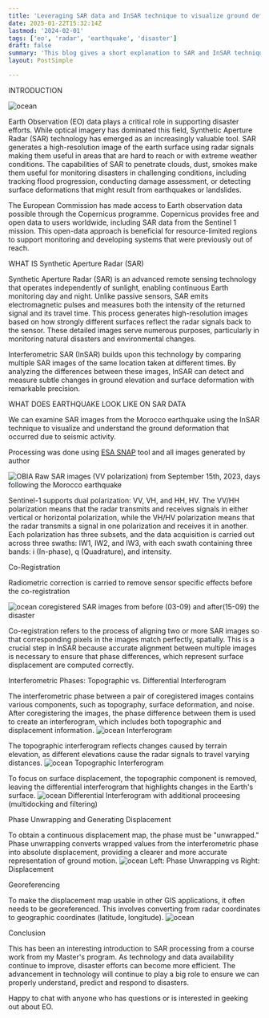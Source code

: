 ```yaml
---
title: 'Leveraging SAR data and InSAR technique to visualize ground deformation from Earthquake'
date: 2025-01-22T15:32:14Z
lastmod: '2024-02-01'
tags: ['eo', 'radar', 'earthquake', 'disaster']
draft: false
summary: 'This blog gives a short explanation to SAR and InSAR techniques for visualizing earthquake displacement'
layout: PostSimple

---
```

INTRODUCTION

<Image alt="ocean" src="/static/images/OBIA/cover_img.jpeg" width={1200} height={800} />

Earth Observation (EO) data plays a critical role in supporting disaster efforts. While optical imagery 
has dominated this field, Synthetic Aperture Radar (SAR) technology has emerged as an increasingly valuable tool. 
SAR generates a high-resolution image of the earth surface using radar signals making them useful in areas that are 
hard to reach or with extreme weather conditions. The capabilities of SAR to penetrate clouds, dust, smokes make them 
useful for monitoring disasters in challenging conditions, including tracking flood progression, conducting damage assessment, 
or detecting surface deformations that might result from earthquakes or landslides.

The European Commission has made access to Earth observation data possible through the Copernicus programme. Copernicus
provides free and open data to users worldwide, including SAR data from the Sentinel 1 mission. This open-data approach is
beneficial for resource-limited regions to support monitoring and developing systems that were previously out of reach. 

WHAT IS Synthetic Aperture Radar (SAR)

Synthetic Aperture Radar (SAR) is an advanced remote sensing technology that operates independently of sunlight, enabling 
continuous Earth monitoring day and night. Unlike passive sensors, SAR emits electromagnetic pulses and measures both the 
intensity of the returned signal and its travel time. This process generates high-resolution images based on how strongly 
different surfaces reflect the radar signals back to the sensor. These detailed images serve numerous purposes, particularly 
in monitoring natural disasters and environmental changes.

Interferometric SAR (InSAR) builds upon this technology by comparing multiple SAR images of the same location taken at 
different times. By analyzing the differences between these images, InSAR can detect and measure subtle changes in ground
elevation and surface deformation with remarkable precision.

WHAT DOES EARTHQUAKE LOOK LIKE ON SAR DATA

We can examine SAR images from the Morocco earthquake using the InSAR technique to visualize and understand the ground deformation 
that occurred due to seismic activity.

Processing was done using [ESA SNAP](https://step.esa.int/main/download/snap-download/) tool and all images generated by author

<Image alt="OBIA" src="/static/images/OBIA/after_disaster.jpeg" width={1200} height={800} />
Raw SAR images (VV polarization) from September 15th, 2023, days following the Morocco earthquake

Sentinel-1 supports dual polarization: VV, VH, and HH, HV. The VV/HH polarization means that the radar transmits and receives signals 
in either vertical or horizontal polarization, while the VH/HV polarization means that the radar transmits a signal in one polarization 
and receives it in another. Each polarization has three subsets, and the data acquisition is carried out across three swaths: IW1, IW2, 
and IW3, with each swath containing three bands: i (In-phase), q (Quadrature), and intensity.

Co-Registration

Radiometric correction is carried to remove sensor specific effects before the co-registration

<Image alt="ocean" src="/static/images/OBIA/Coregistration.jpeg" width={1200} height={800} />
coregistered SAR images from before (03-09) and after(15-09) the disaster

Co-registration refers to the process of aligning two or more SAR images so that corresponding pixels in the images match perfectly, spatially. 
This is a crucial step in InSAR because accurate alignment between multiple images is necessary to ensure that phase differences, 
which represent surface displacement are computed correctly.


Interferometric Phases: Topographic vs. Differential Interferogram

The interferometric phase between a pair of coregistered images contains various components, such as topography, surface deformation, and noise. 
After coregistering the images, the phase difference between them is used to create an interferogram, which includes both topographic and displacement information.
<Image alt="ocean" src="/static/images/OBIA/Interferogram.jpeg" width={1200} height={800} />
Interferogram

The topographic interferogram reflects changes caused by terrain elevation, as different elevations cause the radar signals to travel varying distances.
<Image alt="ocean" src="/static/images/OBIA/Topographic.jpeg" width={1200} height={800} />
Topographic Interferogram

To focus on surface displacement, the topographic component is removed, leaving the differential interferogram that highlights changes in the Earth's surface.
<Image alt="ocean" src="/static/images/OBIA/Differential.jpeg" width={1200} height={800} />
Differential Interferogram with additional proceesing (multidocking and filtering)

Phase Unwrapping and Generating Displacement

To obtain a continuous displacement map, the phase must be "unwrapped." Phase unwrapping converts wrapped values from the interferometric phase into absolute 
displacement, providing a clearer and more accurate representation of ground motion.
<Image alt="ocean" src="/static/images/OBIA/Unwrapped.jpeg" width={1200} height={800} />
Left: Phase Unwrapping vs Right: Displacement

Georeferencing

To make the displacement map usable in other GIS applications, it often needs to be georeferenced. This involves converting from radar coordinates to geographic coordinates (latitude, longitude).
<Image alt="ocean" src="/static/images/OBIA/Georeferenced.jpeg" width={1200} height={800} />

Conclusion

This has been an interesting introduction to SAR processing from a course work from my Master's program. As technology and data availability continue to improve, disaster efforts can become more efficient. 
The advancement in technology will continue to play a big role to ensure we can properly understand, predict and respond to disasters.

Happy to chat with anyone who has questions or is interested in geeking out about EO.

